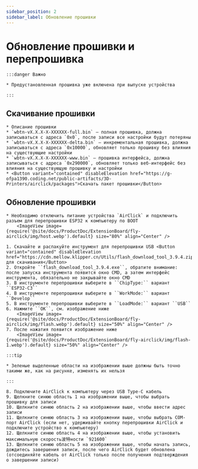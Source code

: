 ```yaml
---
sidebar_position: 2
sidebar_label: Обновление прошивки
---
```






# Обновление прошивки и перепрошивка

    :::danger Важно

    * Предустановленная прошивка уже включена при выпуске устройства

    :::

## Скачивание прошивки

    * Описание прошивки
    * `wbtn-vX.X.X-X-XXXXXX-full.bin` — полная прошивка, должна записываться с адреса `0x0`, после записи все настройки будут потеряны
    * `wbtn-vX.X.X-X-XXXXXX-delta.bin` — инкрементальная прошивка, должна записываться с адреса `0x10000`, обновляет только прошивку без влияния на существующие настройки
    * `wbtn-vX.X.X-X-XXXXXX-www.bin` — прошивка интерфейса, должна записываться с адреса `0x290000`, обновляет только веб-интерфейс без влияния на существующую прошивку и настройки
    * <Button variant="contained" disableElevation href="https://g-ofpa1390.coding.net/public-artifacts/3D-Printers/airclick/packages">Скачать пакет прошивки</Button>

## Обновление прошивки
    * Необходимо отключить питание устройства `AirClick` и подключить разъем для перепрошивки ESP32 к компьютеру по BOOT
        <ImageView image={require('@site/docs/ProductDoc/ExtensionBoard/fly-airclick/img/host.webp').default} size="80%" align="Center" />

    1. Скачайте и распакуйте инструмент для перепрошивки USB <Button variant="contained" disableElevation href="https://cdn.mellow.klipper.cn/Utils/flash_download_tool_3.9.4.zip">Щелкнуть для скачивания</Button>
    2. Откройте ``flash_download_tool_3.9.4.exe``, обратите внимание: после запуска инструмента появится окно CMD, а затем интерфейс инструмента, обязательно не закрывайте окно CMD
    3. В инструменте перепрошивки выберите в ``ChipType:`` вариант ``ESP32-C3``
    4. В инструменте перепрошивки выберите в ``WorkMode:`` вариант ``Develop``
    5. В инструменте перепрошивки выберите в ``LoadMode:`` вариант ``USB``
    6. Нажмите ``OK``, см. изображение ниже
        <ImageView image={require('@site/docs/ProductDoc/ExtensionBoard/fly-airclick/img/flash.webp').default} size="50%" align="Center" />
    7. После нажатия появится изображение ниже
        <ImageView image={require('@site/docs/ProductDoc/ExtensionBoard/fly-airclick/img/flash-1.webp').default} size="50%" align="Center" />

    :::tip

    * Зеленые выделенные области на изображении выше должны быть точно такими же, как на рисунке, изменять их нельзя

    :::

    8. Подключите AirClick к компьютеру через USB Type-C кабель
    9. Щелкните синюю область 1 на изображении выше, чтобы выбрать прошивку для записи
    10. Щелкните синюю область 2 на изображении выше, чтобы ввести адрес записи
    11. Щелкните синюю область 3 на изображении выше, чтобы выбрать COM-порт AirClick (если нет, удерживайте кнопку перепрошивки AirClick и подключите устройство к компьютеру)
    12. Щелкните синюю область 4 на изображении выше, чтобы установить максимальную скорость波特ности `921600`
    13. Щелкните синюю область 5 на изображении выше, чтобы начать запись, дождитесь завершения записи, после чего AirClick будет обновлена (отсоединяйте кабель от AirClick только после получения подтверждения о завершении записи)
